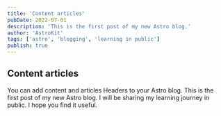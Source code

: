 ```yaml
---
title: 'Content articles'
pubDate: 2022-07-01
description: 'This is the first post of my new Astro blog.'
author: 'AstroKit'
tags: ['astro', 'blogging', 'learning in public']
publish: true
---
```


## Content articles

You can add content and articles Headers to your Astro blog. This is the first post of my new Astro blog. I will be sharing my learning journey in public. I hope you find it useful.
